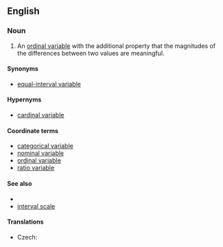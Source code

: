 ==English==
===Noun===
{{en-noun|sg=[[interval]] [[variable]]}}

# {{statistics}} An [[ordinal variable]] with the additional property that the magnitudes of the differences between two values are meaningful.
{{examples-right|examples=Absolute time:<br>10PM (today) > 8PM (today)<br>'''10PM (today) - 8PM (today) = 2 hours<br>8PM (today) + 2 hours = 10pm (today)'''<br>2PM + 10PM - ''not defined''<br>10PM / 8PM - ''not defined''<br>10PM * 8PM - ''not defined''<br>10PM * 2 hours - ''not defined''}}
====Synonyms====
*{{sense|variable with meaningful differences}} [[equal-interval variable]]

====Hypernyms====
* [[cardinal variable]]

====Coordinate terms====
* [[categorical variable]]
* [[nominal variable]]
* [[ordinal variable]]
* [[ratio variable]]

====See also====
* {{pedialite|Level of measurement}}
* [[interval scale]]

====Translations====
{{trans-top|variable}}
* Czech: {{t-|cs|intervalová proměnná|f}}
{{trans-mid}}
{{trans-bottom}}